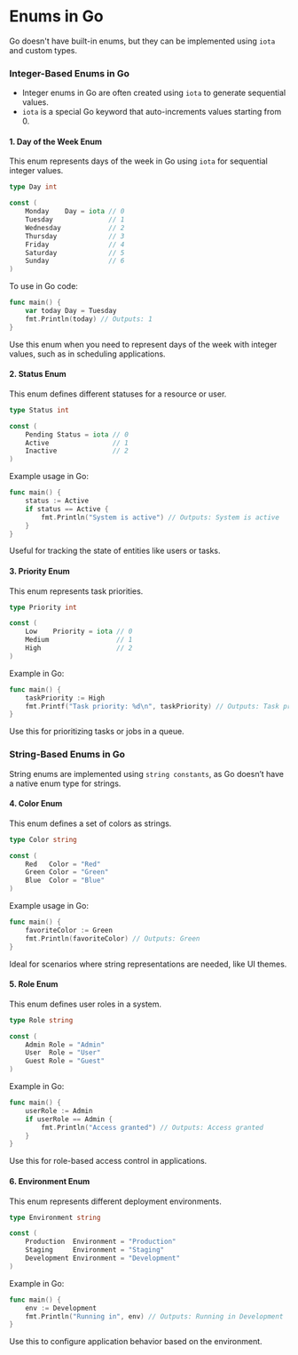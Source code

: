 # Enums in Go

Go doesn't have built-in enums, but they can be implemented using `iota` and custom types.

### Integer-Based Enums in Go

- Integer enums in Go are often created using `iota` to generate sequential values.
- `iota` is a special Go keyword that auto-increments values starting from 0.
#### 1. Day of the Week Enum

This enum represents days of the week in Go using `iota` for sequential integer values.

```go
type Day int

const (
    Monday    Day = iota // 0
    Tuesday              // 1
    Wednesday            // 2
    Thursday             // 3
    Friday               // 4
    Saturday             // 5
    Sunday               // 6
)
```

To use in Go code:

```go
func main() {
    var today Day = Tuesday
    fmt.Println(today) // Outputs: 1
}
```

Use this enum when you need to represent days of the week with integer values, such as in scheduling applications.

#### 2. **Status Enum**

This enum defines different statuses for a resource or user.

```go
type Status int

const (
    Pending Status = iota // 0
    Active                // 1
    Inactive              // 2
)
```

Example usage in Go:

```go
func main() {
    status := Active
    if status == Active {
        fmt.Println("System is active") // Outputs: System is active
    }
}
```

Useful for tracking the state of entities like users or tasks.

#### 3. **Priority Enum**

This enum represents task priorities.

```go
type Priority int

const (
    Low    Priority = iota // 0
    Medium                 // 1
    High                   // 2
)
```

Example in Go:

```go
func main() {
    taskPriority := High
    fmt.Printf("Task priority: %d\n", taskPriority) // Outputs: Task priority: 2
}
```

Use this for prioritizing tasks or jobs in a queue.


### String-Based Enums in Go
String enums are implemented using `string constants`, as Go doesn’t have a native enum type for strings.

#### 4. **Color Enum**

This enum defines a set of colors as strings.

```go
type Color string

const (
    Red   Color = "Red"
    Green Color = "Green"
    Blue  Color = "Blue"
)
```

Example usage in Go:

```go
func main() {
    favoriteColor := Green
    fmt.Println(favoriteColor) // Outputs: Green
}
```

Ideal for scenarios where string representations are needed, like UI themes.

#### 5. **Role Enum**

This enum defines user roles in a system.

```go
type Role string

const (
    Admin Role = "Admin"
    User  Role = "User"
    Guest Role = "Guest"
)
```

Example in Go:

```go
func main() {
    userRole := Admin
    if userRole == Admin {
        fmt.Println("Access granted") // Outputs: Access granted
    }
}
```

Use this for role-based access control in applications.

#### 6. **Environment Enum**


This enum represents different deployment environments.

```go
type Environment string

const (
    Production  Environment = "Production"
    Staging     Environment = "Staging"
    Development Environment = "Development"
)
```

Example in Go:

```go
func main() {
    env := Development
    fmt.Println("Running in", env) // Outputs: Running in Development
}
```

Use this to configure application behavior based on the environment.
